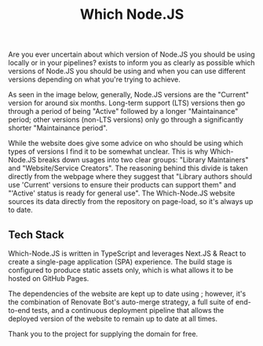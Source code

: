 ﻿---
sortWeight: 20
title: Which Node.JS
tagLine: An unofficial guide to which Node.js versions you should be using.
---


Are you ever uncertain about which version of Node.JS you should be using locally or in your pipelines? <Anchor href="https://which-node.js.org" text="Which-node.js.org" /> exists to inform you as clearly as possible which versions of Node.JS you should be using and when you can use different versions depending on what you're trying to achieve.

As seen in the image below, generally, Node.JS versions are the "Current" version for around six months. Long-term support (LTS) versions then go through a period of being "Active" followed by a longer "Maintainance" period; other versions (non-LTS versions) only go through a significantly shorter "Maintainance period".

<ArticleImage
  src="https://raw.githubusercontent.com/nodejs/Release/main/schedule.svg"
  alt="Node.JS Release Schedule"
  caption="Node.JS Release Schedule from https://nodejs.org/en/about/previous-releases"
/>

While the <Anchor href="https://nodejs.org" /> website does give some advice on who should be using which types of versions I find it to be somewhat unclear. This is why Which-Node.JS breaks down usages into two clear groups: "Library Maintainers" and "Website/Service Creators". The reasoning behind this divide is taken directly from the <Anchor href="https://nodejs.org/en/about/previous-releases" text="Node.JS Previous Releases" /> webpage where they suggest that "Library authors should use 'Current' versions to ensure their products
can support them" and "'Active' status is ready for general use". The Which-Node.JS website sources its data directly from the <Anchor href="https://github.com/nodejs/Release" /> repository on page-load, so it's always up to date.

## Tech Stack

Which-Node.JS is written in TypeScript and leverages Next.JS & React to create a single-page application (SPA) experience. The build stage is configured to produce static assets only, which is what allows it to be hosted on GitHub Pages.

The dependencies of the website are kept up to date using <Anchor href="https://www.mend.io/renovate" text="Renovate Bot" />; however, it's the combination of Renovate Bot's auto-merge strategy, a full suite of end-to-end tests, and a continuous deployment pipeline that allows the deployed version of the website to remain up to date at all times.

Thank you to the <Anchor href="https://js.org" /> project for supplying the domain for free.
